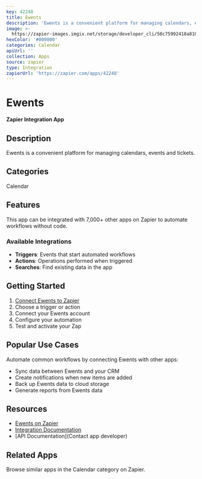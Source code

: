```yaml
---
key: 42248
title: Ewents
description: 'Ewents is a convenient platform for managing calendars, events and tickets.'
image: >-
  https://zapier-images.imgix.net/storage/developer_cli/50c75992418a810c47d04db2eba6f176.png?auto=format%2Ccompress&ixlib=python-3.0.0&q=50
hexColor: '#000000'
categories: Calendar
apiUrl: ''
collection: Apps
source: zapier
type: Integration
zapierUrl: 'https://zapier.com/apps/42248'
---
```

# Ewents

**Zapier Integration App**

## Description

Ewents is a convenient platform for managing calendars, events and tickets.

## Categories

Calendar

## Features

This app can be integrated with 7,000+ other apps on Zapier to automate workflows without code.

### Available Integrations

- **Triggers**: Events that start automated workflows
- **Actions**: Operations performed when triggered
- **Searches**: Find existing data in the app

## Getting Started

1. [Connect Ewents to Zapier](https://zapier.com/apps/42248)
2. Choose a trigger or action
3. Connect your Ewents account
4. Configure your automation
5. Test and activate your Zap

## Popular Use Cases

Automate common workflows by connecting Ewents with other apps:

- Sync data between Ewents and your CRM
- Create notifications when new items are added
- Back up Ewents data to cloud storage
- Generate reports from Ewents data

## Resources

- [Ewents on Zapier](https://zapier.com/apps/42248)
- [Integration Documentation](https://zapier.com/apps/42248/integrations)
- [API Documentation](Contact app developer)

## Related Apps

Browse similar apps in the Calendar category on Zapier.
